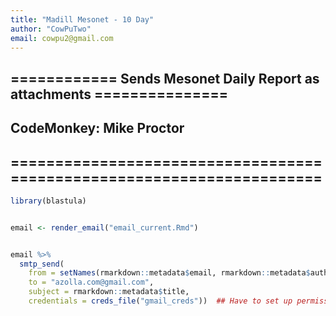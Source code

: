 ---
title: "Madill Mesonet - 10 Day"
author: "CowPuTwo"
email: cowpu2@gmail.com
---
## ============ Sends Mesonet Daily Report as attachments ===============
##
## CodeMonkey:  Mike Proctor
## ======================================================================

```{r, sendmail}
library(blastula)


email <- render_email("email_current.Rmd")


email %>%
  smtp_send(
    from = setNames(rmarkdown::metadata$email, rmarkdown::metadata$author),
    to = "azolla.com@gmail.com",
    subject = rmarkdown::metadata$title,
    credentials = creds_file("gmail_creds"))  ## Have to set up permissions for R in GMAIL

```

